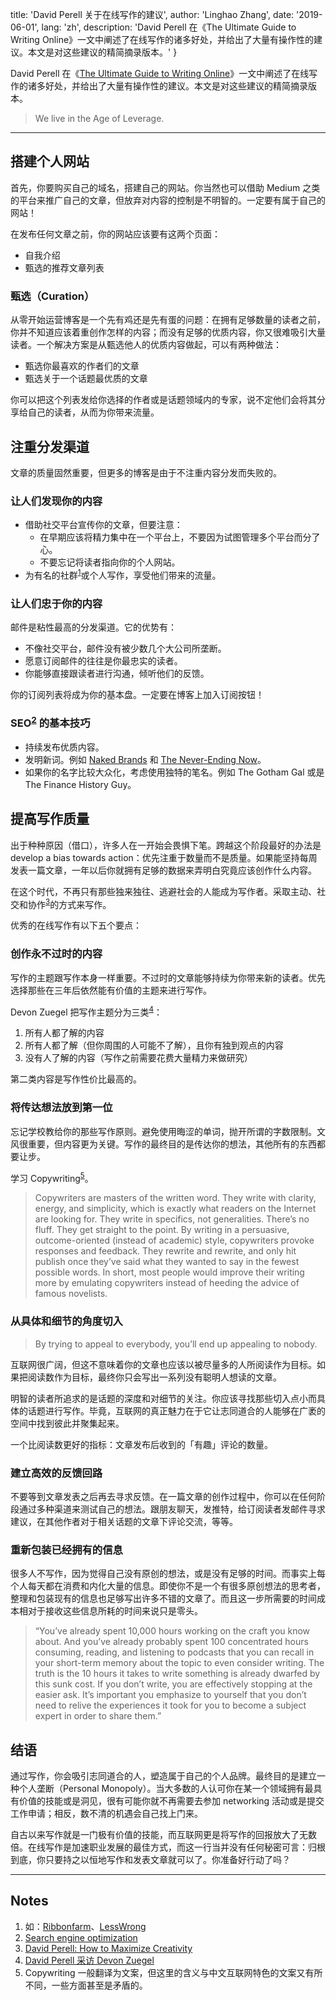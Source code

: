 
  title: 'David Perell 关于在线写作的建议',
  author: 'Linghao Zhang',
  date: '2019-06-01',
  lang: 'zh',
  description: 'David Perell 在《The Ultimate Guide to Writing Online》一文中阐述了在线写作的诸多好处，并给出了大量有操作性的建议。本文是对这些建议的精简摘录版本。'
}


<!-- content start here -->

David Perell 在《[The Ultimate Guide to Writing Online](https://www.perell.com/blog/the-ultimate-guide-to-writing-online)》一文中阐述了在线写作的诸多好处，并给出了大量有操作性的建议。本文是对这些建议的精简摘录版本。

> We live in the Age of Leverage. 

---

## 搭建个人网站

首先，你要购买自己的域名，搭建自己的网站。你当然也可以借助 Medium 之类的平台来推广自己的文章，但放弃对内容的控制是不明智的。一定要有属于自己的网站！

在发布任何文章之前，你的网站应该要有这两个页面：

- 自我介绍
- 甄选的推荐文章列表

### 甄选（Curation）

从零开始运营博客是一个先有鸡还是先有蛋的问题：在拥有足够数量的读者之前，你并不知道应该着重创作怎样的内容；而没有足够的优质内容，你又很难吸引大量读者。一个解决方案是从甄选他人的优质内容做起，可以有两种做法：

- 甄选你最喜欢的作者们的文章
- 甄选关于一个话题最优质的文章

你可以把这个列表发给你选择的作者或是话题领域内的专家，说不定他们会将其分享给自己的读者，从而为你带来流量。

## 注重分发渠道

文章的质量固然重要，但更多的博客是由于不注重内容分发而失败的。

### 让人们发现你的内容

- 借助社交平台宣传你的文章，但要注意：
  - 在早期应该将精力集中在一个平台上，不要因为试图管理多个平台而分了心。
  - 不要忘记将读者指向你的个人网站。
- 为有名的社群<sup>[1](#notes)</sup>或个人写作，享受他们带来的流量。

### 让人们忠于你的内容

邮件是粘性最高的分发渠道。它的优势有：

- 不像社交平台，邮件没有被少数几个大公司所垄断。
- 愿意订阅邮件的往往是你最忠实的读者。
- 你能够直接跟读者进行沟通，倾听他们的反馈。

你的订阅列表将成为你的基本盘。一定要在博客上加入订阅按钮！

### SEO<sup>[2](#notes)</sup> 的基本技巧

- 持续发布优质内容。
- 发明新词。例如 [Naked Brands](http://www.perell.com/nakedbrands) 和 [The Never-Ending Now](http://www.perell.com/blog/never-ending-now)。
- 如果你的名字比较大众化，考虑使用独特的笔名。例如 The Gotham Gal 或是 The Finance History Guy。

## 提高写作质量

出于种种原因（借口），许多人在一开始会畏惧下笔。跨越这个阶段最好的办法是 develop a bias towards action：优先注重于数量而不是质量。如果能坚持每周发表一篇文章，一年以后你就拥有足够的数据来弄明白究竟应该创作什么内容。

在这个时代，不再只有那些独来独往、逃避社会的人能成为写作者。采取主动、社交和协作<sup>[3](#notes)</sup>的方式来写作。

优秀的在线写作有以下五个要点：

### 创作永不过时的内容

写作的主题跟写作本身一样重要。不过时的文章能够持续为你带来新的读者。优先选择那些在三年后依然能有价值的主题来进行写作。

Devon Zuegel 把写作主题分为三类<sup>[4](#notes)</sup>：

1. 所有人都了解的内容 
2. 所有人都了解（但你周围的人可能不了解），且你有独到观点的内容
3. 没有人了解的内容（写作之前需要花费大量精力来做研究）

第二类内容是写作性价比最高的。

### 将传达想法放到第一位

忘记学校教给你的那些写作原则。避免使用晦涩的单词，抛开所谓的字数限制。文风很重要，但内容更为关键。写作的最终目的是传达你的想法，其他所有的东西都要让步。

学习 Copywriting<sup>[5](#notes)</sup>。

> Copywriters are masters of the written word. They write with clarity, energy, and simplicity, which is exactly what readers on the Internet are looking for. They write in specifics, not generalities. There’s no fluff. They get straight to the point. By writing in a persuasive, outcome-oriented (instead of academic) style, copywriters provoke responses and feedback. They rewrite and rewrite, and only hit publish once they’ve said what they wanted to say in the fewest possible words. In short, most people would improve their writing more by emulating copywriters instead of heeding the advice of famous novelists.

### 从具体和细节的角度切入

> By trying to appeal to everybody, you’ll end up appealing to nobody. 

互联网很广阔，但这不意味着你的文章也应该以被尽量多的人所阅读作为目标。如果把阅读数作为目标，最终你只会写出一系列没有聪明人想读的文章。

明智的读者所追求的是话题的深度和对细节的关注。你应该寻找那些切入点小而具体的话题进行写作。毕竟，互联网的真正魅力在于它让志同道合的人能够在广袤的空间中找到彼此并聚集起来。

一个比阅读数更好的指标：文章发布后收到的「有趣」评论的数量。

### 建立高效的反馈回路

不要等到文章发表之后再去寻求反馈。在一篇文章的创作过程中，你可以在任何阶段通过多种渠道来测试自己的想法。跟朋友聊天，发推特，给订阅读者发邮件寻求建议，在其他作者对于相关话题的文章下评论交流，等等。

### 重新包装已经拥有的信息

很多人不写作，因为觉得自己没有原创的想法，或是没有足够的时间。而事实上每个人每天都在消费和内化大量的信息。即使你不是一个有很多原创想法的思考者，整理和包装现有的信息也足够写出许多不错的文章了。而且这一步所需要的时间成本相对于接收这些信息所耗的时间来说只是零头。

> “You’ve already spent 10,000 hours working on the craft you know about. And you’ve already probably spent 100 concentrated hours consuming, reading, and listening to podcasts that you can recall in your short-term memory about the topic to even consider writing. The truth is the 10 hours it takes to write something is already dwarfed by this sunk cost. If you don’t write, you are effectively stopping at the easier ask. It’s important you emphasize to yourself that you don’t need to relive the experiences it took for you to become a subject expert in order to share them.”

## 结语

通过写作，你会吸引志同道合的人，塑造属于自己的个人品牌。最终目的是建立一种个人垄断（Personal Monopoly）。当大多数的人认可你在某一个领域拥有最具有价值的技能或是洞见，很有可能你就不再需要去参加 networking 活动或是提交工作申请；相反，数不清的机遇会自己找上门来。

自古以来写作就是一门极有价值的技能，而互联网更是将写作的回报放大了无数倍。在线写作是加速职业发展的最佳方式，而这一行当并没有任何秘密可言：归根到底，你只要持之以恒地写作和发表文章就可以了。你准备好行动了吗？

---

## Notes

1. 如：[Ribbonfarm](https://www.ribbonfarm.com/2017/01/31/the-throughput-of-learning/)、[LessWrong](https://www.lesswrong.com/)
2. [Search engine optimization](https://en.wikipedia.org/wiki/Search_engine_optimization)
3. [David Perell: How to Maximize Creativity](https://www.perell.com/blog/maximize-creativity)
4. [David Perell 采访 Devon Zuegel](https://www.perell.com/podcast/devon-zuegel)
5. Copywriting 一般翻译为文案，但这里的含义与中文互联网特色的文案又有所不同，一些方面甚至是矛盾的。
